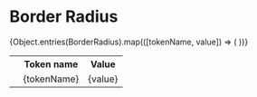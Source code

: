 
<Meta title="Utilities/@next/BorderRadius" />

# Border Radius

<table>
  <tr>
    <th></th>
    <th>Token name</th>
    <th>Value</th>
  </tr>
  {Object.entries(BorderRadius).map(([tokenName, value]) => (
    <tr>
      <td>
        <div
          style={{ background: Neutral.B85, height: '80px', width: '80px', borderRadius: value }}
        />
      </td>
      <td>{tokenName}</td>
      <td>{value}</td>
    </tr>
  ))}
</table>
